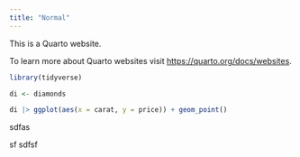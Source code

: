 ```yaml
---
title: "Normal"
---
```


This is a Quarto website.

To learn more about Quarto websites visit <https://quarto.org/docs/websites>.



```r
library(tidyverse)

di <- diamonds

di |> ggplot(aes(x = carat, y = price)) + geom_point()
```

sdfas

sf
sdfsf